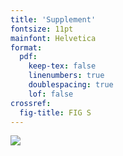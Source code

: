 ```yaml
---
title: 'Supplement'
fontsize: 11pt
mainfont: Helvetica
format:
  pdf:
    keep-tex: false
    linenumbers: true
    doublespacing: true
    lof: false
crossref:
  fig-title: FIG S
---
```


::: {#fig-performance fig-cap="**Precision-recall curves.**"}
![](figures/prc_curves.png)
:::

